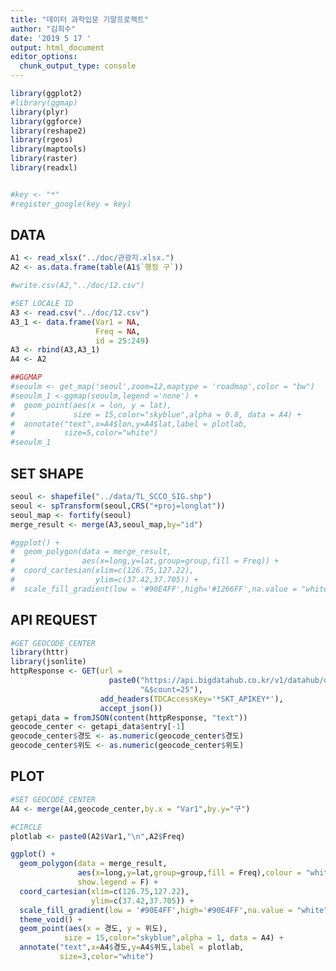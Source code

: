 ```yaml
---
title: "데이터 과학입문 기말프로젝트"
author: "김희수"
date: '2019 5 17 '
output: html_document
editor_options: 
  chunk_output_type: console
---
```


```r
library(ggplot2)
#library(ggmap)
library(plyr)
library(ggforce)
library(reshape2)
library(rgeos)
library(maptools)
library(raster)
library(readxl)


#key <- "*"
#register_google(key = key)
```

## DATA

```r
A1 <- read_xlsx("../doc/관광지.xlsx.")
A2 <- as.data.frame(table(A1$`행정 구`))

#write.csv(A2,"../doc/12.csv")

#SET LOCALE ID
A3 <- read.csv("../doc/12.csv")
A3_1 <- data.frame(Var1 = NA,
                   Freq = NA,
                   id = 25:249)
A3 <- rbind(A3,A3_1)
A4 <- A2

##GGMAP
#seoulm <- get_map('seoul',zoom=12,maptype = 'roadmap',color = "bw")
#seoulm_1 <-ggmap(seoulm,legend ='none') +
#  geom_point(aes(x = lon, y = lat),
#             size = 15,color="skyblue",alpha = 0.8, data = A4) +
#  annotate("text",x=A4$lon,y=A4$lat,label = plotlab,
#           size=5,color="white")
#seoulm_1
```

## SET SHAPE

```r
seoul <- shapefile("../data/TL_SCCO_SIG.shp")
seoul <- spTransform(seoul,CRS("+proj=longlat"))
seoul_map <- fortify(seoul)
merge_result <- merge(A3,seoul_map,by="id")

#ggplot() +
#  geom_polygon(data = merge_result,
#               aes(x=long,y=lat,group=group,fill = Freq)) +
#  coord_cartesian(xlim=c(126.75,127.22),
#                  ylim=c(37.42,37.705)) +
#  scale_fill_gradient(low = '#90E4FF',high='#1266FF',na.value = "white")
```

## API REQUEST

```r
#GET GEOCODE_CENTER
library(httr)
library(jsonlite)
httpResponse <- GET(url = 
                      paste0("https://api.bigdatahub.co.kr/v1/datahub/datasets/search.json?pid=1000908",
                             "&$count=25"),
                    add_headers(TDCAccessKey='*SKT_APIKEY*'),
                    accept_json())
getapi_data = fromJSON(content(httpResponse, "text"))
geocode_center <- getapi_data$entry[-1]
geocode_center$경도 <- as.numeric(geocode_center$경도)
geocode_center$위도 <- as.numeric(geocode_center$위도)

```

## PLOT

```r

#SET GEOCODE_CENTER
A4 <- merge(A4,geocode_center,by.x = "Var1",by.y="구")

#CIRCLE
plotlab <- paste0(A2$Var1,"\n",A2$Freq)

ggplot() +
  geom_polygon(data = merge_result,
               aes(x=long,y=lat,group=group,fill = Freq),colour = "white",size=0.8,
               show.legend = F) +
  coord_cartesian(xlim=c(126.75,127.22),
                  ylim=c(37.42,37.705)) +
  scale_fill_gradient(low = '#90E4FF',high='#90E4FF',na.value = "white") +
  theme_void() +
  geom_point(aes(x = 경도, y = 위도), 
            size = 15,color="skyblue",alpha = 1, data = A4) +
  annotate("text",x=A4$경도,y=A4$위도,label = plotlab,
           size=3,color="white")


```

